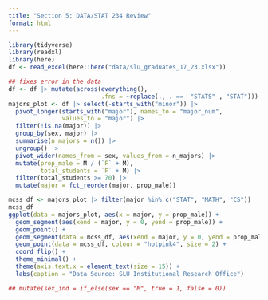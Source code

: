 ```yaml
---
title: "Section 5: DATA/STAT 234 Review"
format: html
---
```


```r
library(tidyverse)
library(readxl)
library(here)
df <- read_excel(here::here("data/slu_graduates_17_23.xlsx"))

## fixes error in the data
df <- df |> mutate(across(everything(),
                          .fns = ~replace(., . ==  "STATS" , "STAT")))
majors_plot <- df |> select(-starts_with("minor")) |>
  pivot_longer(starts_with("major"), names_to = "major_num",
               values_to = "major") |>
  filter(!is.na(major)) |>
  group_by(sex, major) |>
  summarise(n_majors = n()) |>
  ungroup() |>
  pivot_wider(names_from = sex, values_from = n_majors) |>
  mutate(prop_male = M / (`F` + M),
         total_students = `F` + M) |>
  filter(total_students >= 70) |>
  mutate(major = fct_reorder(major, prop_male))

mcss_df <- majors_plot |> filter(major %in% c("STAT", "MATH", "CS"))
mcss_df
ggplot(data = majors_plot, aes(x = major, y = prop_male)) +
  geom_segment(aes(xend = major, y = 0, yend = prop_male)) +
  geom_point() +
  geom_segment(data = mcss_df, aes(xend = major, y = 0, yend = prop_male), colour = "hotpink1", linewidth = 2) +
  geom_point(data = mcss_df, colour = "hotpink4", size = 2) +
  coord_flip() +
  theme_minimal() +
  theme(axis.text.x = element_text(size = 15)) +
  labs(caption = "Data Source: SLU Institutional Research Office")

## mutate(sex_ind = if_else(sex == "M", true = 1, false = 0))
```